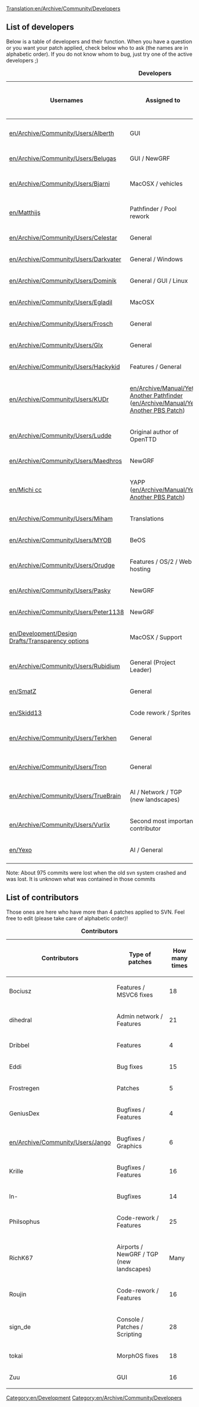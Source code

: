 [[Translation:en/Archive/Community/Developers]]


==List of developers==
Below is a table of developers and their function. When you have a question or you want your patch applied, check below who to ask (the names are in alphabetic order). If you do not know whom to bug, just try one of the active developers ;)

{{en/Note|All numbers and names correct as of 22:02, 18 December 2010 (UTC)}}

{| class="wikitable sortable"
|+ '''Developers'''
|- style="background:#c0c0c0;"
! Usernames !! class="unsortable"|Assigned to !! Number of commits !! Status !! Joined !! Left
|-
|[[en/Archive/Community/Users/Alberth]] || GUI || 730 || active || <font color="#ffffff" style="display:none" >0.69999</font>pre 0.7 || -
|-
|[[en/Archive/Community/Users/Belugas]] || GUI / NewGRF || 604 || active || 0.4.6 || -
|-
|[[en/Archive/Community/Users/Bjarni]] || MacOSX / vehicles || 545 || inactive || <font color="#ffffff" style="display:none" >0.29999</font>pre 0.3 || -
|-
|[[en/Matthijs]] ||Pathfinder / Pool rework  || 105 || inactive || 0.3.0 || -
|-
|[[en/Archive/Community/Users/Celestar]] || General || 291 || inactive || 0.3.5 || -
|-
|[[en/Archive/Community/Users/Darkvater]] || General / Windows || 1236 || inactive || 0.3 || -
|-
|[[en/Archive/Community/Users/Dominik]] || General / GUI / Linux || 180 || retired || 0.3.0 || 0.3.6
|-
|[[en/Archive/Community/Users/Egladil]] || MacOSX || 17 || inactive || 0.4.6 || -
|-
|[[en/Archive/Community/Users/Frosch]] || General || 816 || active || 0.6 || -
|-
|[[en/Archive/Community/Users/Glx]] || General || 550 || active || 0.4.8 || -
|-
|[[en/Archive/Community/Users/Hackykid]] || Features / General || 37 || retired || 0.4 || 0.4
|-
|[[en/Archive/Community/Users/KUDr]] || [[en/Archive/Manual/Yet Another Pathfinder]] ([[en/Archive/Manual/Yet Another PBS Patch]]) || 178 || inactive || 0.4.8 || -
|-
|[[en/Archive/Community/Users/Ludde]] || Original author of OpenTTD || 46 || retired || <font color="#ffffff" style="display:none" >0.0999999</font>pre 0.1 || 0.3.3 
|-
|[[en/Archive/Community/Users/Maedhros]] || NewGRF || 150 || inactive || 0.5.0 || -
|-
|[[en/Michi cc]] || YAPP ([[en/Archive/Manual/Yet Another PBS Patch]]) || 103 || active || 0.6.3 || - 
|- 
|[[en/Archive/Community/Users/Miham]] || Translations || - || inactive || 0.3 || - 
|-
|[[en/Archive/Community/Users/MYOB]] || BeOS || lost || retired || 0.1 || 0.3.3
|-
|[[en/Archive/Community/Users/Orudge]] || Features / OS/2 / Web hosting || 49 || active || <font color="#ffffff" style="display:none" >0.09999</font>pre 0.1 || -
|-
|[[en/Archive/Community/Users/Pasky]] || NewGRF || 79 || retired || 0.3.0 || 0.3.6
|-
|[[en/Archive/Community/Users/Peter1138]] || NewGRF || 1293 || active || 0.4.5 || -
|-
|[[en/Development/Design Drafts/Transparency options]] || MacOSX / Support || 25 || active || <font color="#ffffff" style="display:none" >1.09999</font>pre 1.1 || -
|-
|[[en/Archive/Community/Users/Rubidium]] || General (Project Leader) || 4223 || active || 0.4.8 || -
|-
|[[en/SmatZ]] || General || 952 || active || 0.6 || -
|-
|[[en/Skidd13]] || Code rework / Sprites || 103 || retired || 0.6 || 0.7
|-
|[[en/Archive/Community/Users/Terkhen]] || General || 188 || active || <font color="#ffffff" style="display:none" >0.99999</font>pre 1.0 || -
|-
|[[en/Archive/Community/Users/Tron]] || General || 1344 || inactive || <font color="#ffffff" style="display:none" >0.299</font>around 0.3 || ?
|-
|[[en/Archive/Community/Users/TrueBrain]] || AI / Network / TGP (new landscapes) || 777 || retired || 0.3.0 || <font color="#ffffff" style="display:none" >0.69999</font>pre 0.7
|-
|[[en/Archive/Community/Users/Vurlix]] || Second most important contributor || lost || retired || 0.1 || 0.3.2
|-
|[[en/Yexo]] || AI / General || 662 || active || 0.6.3 || -
|-
|}
Note: About 975 commits were lost when the old svn system crashed and was lost. It is unknown what was contained in those commits

==List of contributors==

Those ones are here who have more than 4 patches applied to SVN. Feel free to edit (please take care of alphabetic order)!

{| class="wikitable sortable"
|+ '''Contributors'''
|- style="background:#c0c0c0"
! Contributors !! class="unsortable"|Type of patches !! How many times
|-
|Bociusz || Features / MSVC6 fixes || 18
|-
|dihedral || Admin network / Features || 21
|-
|Dribbel || Features || 4
|-
|Eddi || Bug fixes || 15
|-
|Frostregen || Patches || 5
|-
|GeniusDex || Bugfixes / Features || 4
|-
|[[en/Archive/Community/Users/Jango]] || Bugfixes / Graphics || 6
|-
|Krille || Bugfixes / Features || 16
|-
|ln- || Bugfixes || 14
|-
|Philsophus || Code-rework / Features || 25
|-
|RichK67 || Airports / NewGRF / TGP (new landscapes) || Many
|-
|Roujin || Code-rework / Features  || 16
|-
|sign_de || Console / Patches / Scripting || 28
|-
|tokai || MorphOS fixes || 18
|-
|Zuu || GUI || 16
|}

[[Category:en/Development]]
[[Category:en/Archive/Community/Developers]]